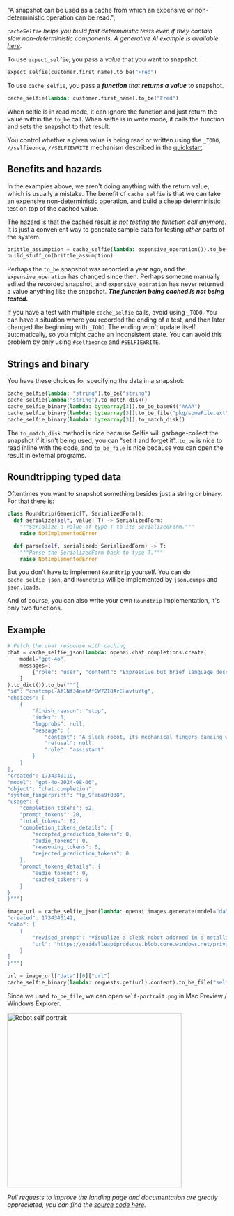 
  "A snapshot can be used as a cache from which an expensive or non-deterministic operation can be read.";

<DocsImage imgAbsoluteUrl={imageUrl} />

*`cacheSelfie` helps you build fast deterministic tests even if they contain slow non-deterministic components. A generative AI example is available [here](https://github.com/diffplug/selfie/blob/main/python/example-pytest-selfie/tests/cache_selfie_test.py).*

To use `expect_selfie`, you pass a _value_ that you want to snapshot.

```python
expect_selfie(customer.first_name).to_be("Fred")
```

To use `cache_selfie`, you pass a ***function** that **returns a value*** to snapshot.

```python
cache_selfie(lambda: customer.first_name).to_be("Fred")
```

When selfie is in read mode, it can ignore the function and just return the value within the `to_be` call. When selfie is in write mode, it calls the function and sets the snapshot to that result.

You control whether a given value is being read or written using the `_TODO`, `//selfieonce`, `//SELFIEWRITE` mechanism described in the [quickstart](./get-started#quickstart).

## Benefits and hazards

In the examples above, we aren't doing anything with the return value, which is usually a mistake. The benefit of `cache_selfie` is that we can take an expensive non-deterministic operation, and build a cheap deterministic test on top of the cached value.

The hazard is that the cached result _is not testing the function call anymore_. It is just a convenient way to generate sample data for testing _other_ parts of the system.

```python
brittle_assumption = cache_selfie(lambda: expensive_operation()).to_be("sand")
build_stuff_on(brittle_assumption)
```

Perhaps the `to_be` snapshot was recorded a year ago, and the `expensive_operation` has changed since then. Perhaps someone manually edited the recorded snapshot, and `expensive_operation` has never returned a value anything like the snapshot. ***The function being cached is not being tested.***

If you have a test with multiple `cache_selfie` calls, avoid using `_TODO`. You can have a situation where you recorded the ending of a test, and then later changed the beginning with `_TODO`. The ending won't update itself automatically, so you might cache an inconsistent state. You can avoid this problem by only using `#selfieonce` and `#SELFIEWRITE`.

## Strings and binary

You have these choices for specifying the data in a snapshot:

```python
cache_selfie(lambda: "string").to_be("string")
cache_selfie(lambda:"string").to_match_disk()
cache_selfie_binary(lambda: bytearray[3]).to_be_base64("AAAA")
cache_selfie_binary(lambda: bytearray[3]).to_be_file("pkg/someFile.ext")
cache_selfie_binary(lambda: bytearray[3]).to_match_disk()
```

The `to_match_disk` method is nice because Selfie will garbage-collect the snapshot if it isn't being used, you can "set it and forget it". `to_be` is nice to read inline with the code, and `to_be_file` is nice because you can open the result in external programs.

## Roundtripping typed data

Oftentimes you want to snapshot something besides just a string or binary. For that there is:

```python
class Roundtrip(Generic[T, SerializedForm]):
  def serialize(self, value: T) -> SerializedForm:
    """Serialize a value of type T to its SerializedForm."""
    raise NotImplementedError

  def parse(self, serialized: SerializedForm) -> T:
    """Parse the SerializedForm back to type T."""
    raise NotImplementedError
```

But you don't have to implement `Roundtrip` yourself. You can do `cache_selfie_json`, and `Roundtrip` will be implemented by `json.dumps` and `json.loads`.

And of course, you can also write your own `Roundtrip` implementation, it's only two functions.

## Example


```python
# Fetch the chat response with caching
chat = cache_selfie_json(lambda: openai.chat.completions.create(
    model="gpt-4o",
    messages=[
        {"role": "user", "content": "Expressive but brief language describing a robot creating a self portrait."}
    ]
).to_dict()).to_be("""{
"id": "chatcmpl-Af1Nf34netAfGW7ZIQArEHavfuYtg",
"choices": [
    {
        "finish_reason": "stop",
        "index": 0,
        "logprobs": null,
        "message": {
            "content": "A sleek robot, its mechanical fingers dancing with precision, deftly wields a brush against the canvas. Whirs and clicks echo softly as vibrant strokes emerge, each infused with an unexpected soulfulness. Metal meets art as synthetic imagination captures its own intricate reflection\\u2014a symphony of circuitry bathed in delicate hues.",
            "refusal": null,
            "role": "assistant"
        }
    }
],
"created": 1734340119,
"model": "gpt-4o-2024-08-06",
"object": "chat.completion",
"system_fingerprint": "fp_9faba9f038",
"usage": {
    "completion_tokens": 62,
    "prompt_tokens": 20,
    "total_tokens": 82,
    "completion_tokens_details": {
        "accepted_prediction_tokens": 0,
        "audio_tokens": 0,
        "reasoning_tokens": 0,
        "rejected_prediction_tokens": 0
    },
    "prompt_tokens_details": {
        "audio_tokens": 0,
        "cached_tokens": 0
    }
}
}""")

image_url = cache_selfie_json(lambda: openai.images.generate(model="dall-e-3",prompt=chat['choices'][0]['message']['content']).to_dict()).to_be("""{
"created": 1734340142,
"data": [
    {
        "revised_prompt": "Visualize a sleek robot adorned in a metallic shell. Its highly precise mechanical digits engage rhythmically with a paintbrush, swirling it flawlessly over a robust canvas. The environment is immersed in resonating mechanical sounds blended with the aura of creativity unfurling. Strikingly vivid strokes of paint materialize from the robot's calculated artistry, each stroke conveying a depth and emotion unanticipated of a mechanical entity. This metallic artist exhibits its self-inspired art by meticulously crafting its own intricate reflection\\u2014an orchestra of electronics bathed in a palette of gentle colors.",
        "url": "https://oaidalleapiprodscus.blob.core.windows.net/private/org-SUepmbCtftBix3RViJYKuYKY/user-KFRqcsnjZPSTulNaxrY5wjL3/img-JVxDCOAuLoIky3ucNNJWo7fG.png?st=2024-12-16T08%3A09%3A02Z&se=2024-12-16T10%3A09%3A02Z&sp=r&sv=2024-08-04&sr=b&rscd=inline&rsct=image/png&skoid=d505667d-d6c1-4a0a-bac7-5c84a87759f8&sktid=a48cca56-e6da-484e-a814-9c849652bcb3&skt=2024-12-16T00%3A47%3A43Z&ske=2024-12-17T00%3A47%3A43Z&sks=b&skv=2024-08-04&sig=nIiMMZBNnqPO2jblJ8pDvWS2AFTOaicAWAD6BDqP9jU%3D"
    }
]
}""")

url = image_url["data"][0]["url"]
cache_selfie_binary(lambda: requests.get(url).content).to_be_file("self-portrait.png")
```

Since we used `to_be_file`, we can open `self-portrait.png` in Mac Preview / Windows Explorer.

<img alt="Robot self portrait" src="/dalle-3-py.webp" width="400px" />

_Pull requests to improve the landing page and documentation are greatly appreciated, you can find the [source code here](https://github.com/diffplug/selfie)._

